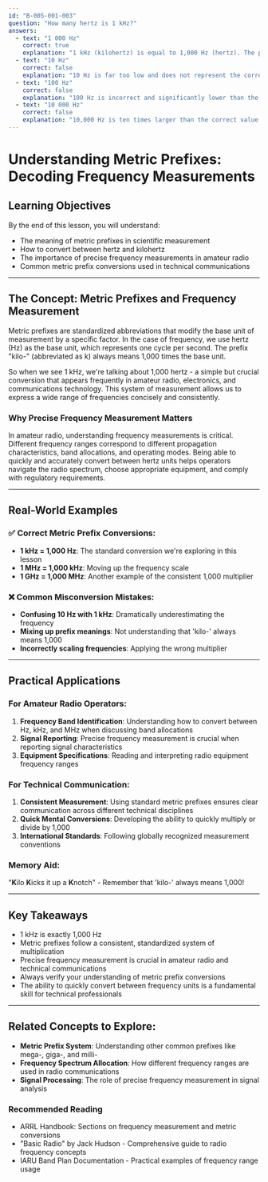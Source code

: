 ```yaml
---
id: "B-005-001-003"
question: "How many hertz is 1 kHz?"
answers:
  - text: "1 000 Hz"
    correct: true
    explanation: "1 kHz (kilohertz) is equal to 1,000 Hz (hertz). The prefix 'kilo-' in the metric system always represents 1,000 units. In amateur radio and electronics, understanding metric prefixes is crucial for accurately interpreting frequency measurements, especially when discussing radio spectrum allocations, signal frequencies, and technical specifications."
  - text: "10 Hz"
    correct: false
    explanation: "10 Hz is far too low and does not represent the correct relationship between kilohertz and hertz. This value completely misunderstands the metric prefix 'kilo-', which always represents 1,000 units in scientific and technical measurement systems."
  - text: "100 Hz"
    correct: false
    explanation: "100 Hz is incorrect and significantly lower than the true value of 1 kHz. This answer demonstrates a misunderstanding of how metric prefixes work in frequency measurements, particularly the meaning of 'kilo-' as representing 1,000 units."
  - text: "10 000 Hz"
    correct: false
    explanation: "10,000 Hz is ten times larger than the correct value of 1 kHz. While this number is closer to the correct magnitude than some other answers, it still does not accurately represent the conversion between kilohertz and hertz."
---
```


# Understanding Metric Prefixes: Decoding Frequency Measurements

## Learning Objectives
By the end of this lesson, you will understand:
- The meaning of metric prefixes in scientific measurement
- How to convert between hertz and kilohertz
- The importance of precise frequency measurements in amateur radio
- Common metric prefix conversions used in technical communications

---

## The Concept: Metric Prefixes and Frequency Measurement

Metric prefixes are standardized abbreviations that modify the base unit of measurement by a specific factor. In the case of frequency, we use hertz (Hz) as the base unit, which represents one cycle per second. The prefix "kilo-" (abbreviated as k) always means 1,000 times the base unit.

So when we see 1 kHz, we're talking about 1,000 hertz - a simple but crucial conversion that appears frequently in amateur radio, electronics, and communications technology. This system of measurement allows us to express a wide range of frequencies concisely and consistently.

### Why Precise Frequency Measurement Matters

In amateur radio, understanding frequency measurements is critical. Different frequency ranges correspond to different propagation characteristics, band allocations, and operating modes. Being able to quickly and accurately convert between hertz units helps operators navigate the radio spectrum, choose appropriate equipment, and comply with regulatory requirements.

---

## Real-World Examples

### ✅ Correct Metric Prefix Conversions:
- **1 kHz = 1,000 Hz**: The standard conversion we're exploring in this lesson
- **1 MHz = 1,000 kHz**: Moving up the frequency scale
- **1 GHz = 1,000 MHz**: Another example of the consistent 1,000 multiplier

### ❌ Common Misconversion Mistakes:
- **Confusing 10 Hz with 1 kHz**: Dramatically underestimating the frequency
- **Mixing up prefix meanings**: Not understanding that 'kilo-' always means 1,000
- **Incorrectly scaling frequencies**: Applying the wrong multiplier

---

## Practical Applications

### For Amateur Radio Operators:
1. **Frequency Band Identification**: Understanding how to convert between Hz, kHz, and MHz when discussing band allocations
2. **Signal Reporting**: Precise frequency measurement is crucial when reporting signal characteristics
3. **Equipment Specifications**: Reading and interpreting radio equipment frequency ranges

### For Technical Communication:
1. **Consistent Measurement**: Using standard metric prefixes ensures clear communication across different technical disciplines
2. **Quick Mental Conversions**: Developing the ability to quickly multiply or divide by 1,000
3. **International Standards**: Following globally recognized measurement conventions

### Memory Aid:
"**K**ilo **K**icks it up a **K**notch" - Remember that 'kilo-' always means 1,000!

---

## Key Takeaways

- 1 kHz is exactly 1,000 Hz
- Metric prefixes follow a consistent, standardized system of multiplication
- Precise frequency measurement is crucial in amateur radio and technical communications
- Always verify your understanding of metric prefix conversions
- The ability to quickly convert between frequency units is a fundamental skill for technical professionals

---

## Related Concepts to Explore:
- **Metric Prefix System**: Understanding other common prefixes like mega-, giga-, and milli-
- **Frequency Spectrum Allocation**: How different frequency ranges are used in radio communications
- **Signal Processing**: The role of precise frequency measurement in signal analysis

### Recommended Reading
- ARRL Handbook: Sections on frequency measurement and metric conversions
- "Basic Radio" by Jack Hudson - Comprehensive guide to radio frequency concepts
- IARU Band Plan Documentation - Practical examples of frequency range usage